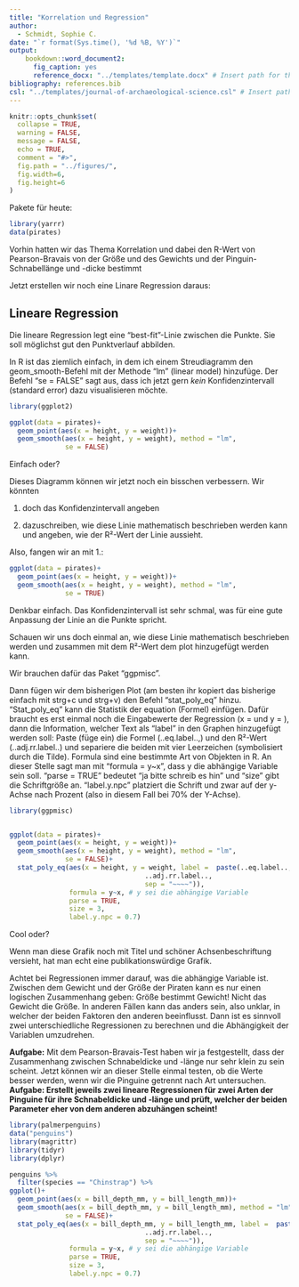 ```yaml
---
title: "Korrelation und Regression"
author:
  - Schmidt, Sophie C.
date: "`r format(Sys.time(), '%d %B, %Y')`"
output: 
    bookdown::word_document2:
      fig_caption: yes
      reference_docx: "../templates/template.docx" # Insert path for the DOCX file
bibliography: references.bib
csl: "../templates/journal-of-archaeological-science.csl" # Insert path for the bib-style
---
```



```r
knitr::opts_chunk$set(
  collapse = TRUE,
  warning = FALSE,
  message = FALSE,
  echo = TRUE,
  comment = "#>",
  fig.path = "../figures/",
  fig.width=6, 
  fig.height=6
)
```

Pakete für heute:
```r

library(yarrr)
data(pirates)
```

Vorhin hatten wir das Thema Korrelation und dabei den R-Wert von Pearson-Bravais von der Größe und des Gewichts und der Pinguin-Schnabellänge und -dicke bestimmt


Jetzt erstellen wir noch eine Linare Regression daraus:

## Lineare Regression

Die lineare Regression legt eine "best-fit"-Linie zwischen die Punkte. Sie soll möglichst gut den Punktverlauf abbilden.

In R ist das ziemlich einfach, in dem ich einem Streudiagramm den geom_smooth-Befehl mit der Methode "lm" (linear model) hinzufüge. Der Befehl "se = FALSE" sagt aus, dass ich jetzt gern *kein* Konfidenzintervall (standard error) dazu visualisieren möchte.

```r
library(ggplot2)

ggplot(data = pirates)+
  geom_point(aes(x = height, y = weight))+
  geom_smooth(aes(x = height, y = weight), method = "lm",
              se = FALSE)
```

Einfach oder?

Dieses Diagramm können wir jetzt noch ein bisschen verbessern. Wir könnten 

1. doch das Konfidenzintervall angeben

2. dazuschreiben, wie diese Linie mathematisch beschrieben werden kann und angeben, wie der R²-Wert der Linie aussieht.

Also, fangen wir an mit 1.:

```r
ggplot(data = pirates)+
  geom_point(aes(x = height, y = weight))+
  geom_smooth(aes(x = height, y = weight), method = "lm",
              se = TRUE)
```
Denkbar einfach. Das Konfidenzintervall ist sehr schmal, was für eine gute Anpassung der Linie an die Punkte spricht.

Schauen wir uns doch einmal an, wie diese Linie mathematisch beschrieben werden und zusammen mit dem R²-Wert dem plot hinzugefügt werden kann.

Wir brauchen dafür das Paket "ggpmisc".

Dann fügen wir dem  bisherigen Plot (am besten ihr kopiert das bisherige einfach mit strg+c und strg+v) den Befehl "stat_poly_eq" hinzu. "Stat_poly_eq" kann die Statistik der equation (Formel) einfügen. Dafür braucht es erst einmal noch die  Eingabewerte der Regression (x =  und y = ), dann die Information, welcher Text als "label" in den Graphen hinzugefügt werden soll: Paste (füge ein) die Formel (..eq.label..,) und den R²-Wert (..adj.rr.label..) und separiere die beiden mit vier Leerzeichen (symbolisiert durch die Tilde). Formula  sind eine bestimmte Art von Objekten in R. An dieser Stelle sagt man mit  "formula = y~x", dass y  die abhängige Variable sein soll.  "parse = TRUE" bedeutet "ja bitte schreib es hin" und "size" gibt die Schriftgröße an. "label.y.npc"  platziert die Schrift und zwar auf der y-Achse nach Prozent (also in diesem Fall bei 70% der Y-Achse).


```r

library(ggpmisc)


ggplot(data = pirates)+
  geom_point(aes(x = height, y = weight))+
  geom_smooth(aes(x = height, y = weight), method = "lm",
              se = FALSE)+
  stat_poly_eq(aes(x = height, y = weight, label =  paste(..eq.label.., 
                                  ..adj.rr.label..,
                                  sep = "~~~~")),
               formula = y~x, # y sei die abhängige Variable
               parse = TRUE,
               size = 3,
               label.y.npc = 0.7)

```

Cool oder?

Wenn man diese Grafik noch mit Titel und schöner Achsenbeschriftung versieht, hat man echt eine publikationswürdige Grafik. 

Achtet bei Regressionen immer darauf, was die abhängige Variable ist. Zwischen dem Gewicht und der Größe der Piraten kann es nur einen logischen Zusammenhang geben: Größe bestimmt Gewicht! Nicht das Gewicht die Größe. In anderen Fällen kann das anders sein, also unklar, in welcher der beiden Faktoren den anderen beeinflusst. Dann ist es sinnvoll zwei unterschiedliche Regressionen zu berechnen und die Abhängigkeit der Variablen umzudrehen. 

**Aufgabe:** Mit dem Pearson-Bravais-Test haben wir ja festgestellt, dass der Zusammenhang zwischen Schnabeldicke und -länge nur sehr klein zu sein scheint. Jetzt können wir an dieser Stelle einmal testen, ob die Werte besser werden, wenn wir die Pinguine getrennt nach Art untersuchen.
**Aufgabe: Erstellt jeweils zwei lineare Regressionen für zwei Arten der Pinguine für ihre Schnabeldicke und -länge und prüft, welcher der beiden Parameter eher von dem anderen abzuhängen scheint! **

```r
library(palmerpenguins)
data("penguins")
library(magrittr)
library(tidyr)
library(dplyr)

penguins %>%
  filter(species == "Chinstrap") %>%
ggplot()+
  geom_point(aes(x = bill_depth_mm, y = bill_length_mm))+
  geom_smooth(aes(x = bill_depth_mm, y = bill_length_mm), method = "lm",
              se = FALSE)+
  stat_poly_eq(aes(x = bill_depth_mm, y = bill_length_mm, label =  paste(..eq.label.., 
                                  ..adj.rr.label..,
                                  sep = "~~~~")),
               formula = y~x, # y sei die abhängige Variable
               parse = TRUE,
               size = 3,
               label.y.npc = 0.7)
```



